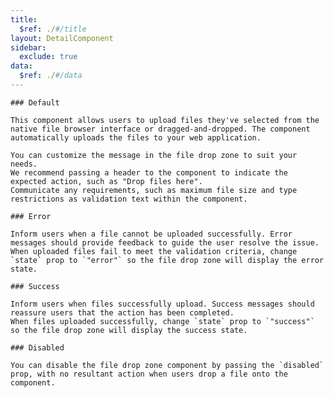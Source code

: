 ```yaml
---
title:
  $ref: ./#/title
layout: DetailComponent
sidebar:
  exclude: true
data:
  $ref: ./#/data
---
```


<LivePreviewControls>
  <LivePreview componentName="file-drop-zone" exampleName="Default">

    ### Default

    This component allows users to upload files they've selected from the native file browser interface or dragged-and-dropped. The component automatically uploads the files to your web application.

    You can customize the message in the file drop zone to suit your needs.
    We recommend passing a header to the component to indicate the expected action, such as "Drop files here".
    Communicate any requirements, such as maximum file size and type restrictions as validation text within the component.

  </LivePreview>
  <LivePreview componentName="file-drop-zone" exampleName="Error">

    ### Error

    Inform users when a file cannot be uploaded successfully. Error messages should provide feedback to guide the user resolve the issue.
    When uploaded files fail to meet the validation criteria, change `state` prop to `"error"` so the file drop zone will display the error state.

  </LivePreview>
  <LivePreview componentName="file-drop-zone" exampleName="Success">

    ### Success

    Inform users when files successfully upload. Success messages should reassure users that the action has been completed.
    When files uploaded successfully, change `state` prop to `"success"` so the file drop zone will display the success state.

  </LivePreview>
  <LivePreview componentName="file-drop-zone" exampleName="Disabled">

    ### Disabled

    You can disable the file drop zone component by passing the `disabled` prop, with no resultant action when users drop a file onto the component.

  </LivePreview>

</LivePreviewControls>
